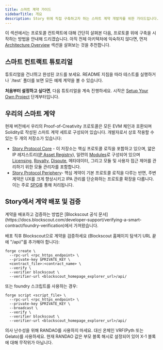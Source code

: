 ```yaml
---
title: 스마트 계약 가이드
sidebarTitle: 개요
description: Story 위에 직접 구축하고자 하는 스마트 계약 개발자를 위한 가이드입니다.
---
```


이 섹션에서는 프로토콜 컨트랙트에 대해 간단히 살펴본 다음, 프로토콜 위에 구축을 시작하는 방법을 안내해 드리겠습니다. 아직 전체 아키텍처에 익숙하지 않다면, 먼저 [Architecture Overview](/concepts/overview) 섹션을 살펴보는 것을 추천합니다.

## 스마트 컨트랙트 튜토리얼

<Card title="완성된 코드" href="https://github.com/storyprotocol/story-protocol-boilerplate" icon="thumbs-up">
  튜토리얼을 건너뛰고 완성된 코드를 보세요. README 지침을 따라
  테스트를 실행하거나 `/test` 폴더를 보면 모든 예제 계약을 볼 수 있습니다.
</Card>

**처음부터 설정하고 싶다면**, 다음 튜토리얼을 계속 진행하세요. 시작은 [Setup Your Own Project](/developers/smart-contracts-guide/setup) 단계부터입니다.

## 우리의 스마트 계약

현재 버전에서 우리의 Proof-of-Creativity 프로토콜은 모든 EVM 체인과 호환되며 Solidity로 작성된 스마트 계약 세트로 구성되어 있습니다. 개발자로서 상호 작용할 수 있는 두 개의 저장소가 있습니다:

* [Story Protocol Core](https://github.com/storyprotocol/protocol-core-v1) - 이 저장소는 핵심 프로토콜 로직을 포함하고 있으며, 얇은 IP 레지스트리([IP Asset Registry](/concepts/registry/ip-asset-registry)), 일련의 [Modules](/concepts/modules/overview)로 구성되어 있으며 [Licensing](/concepts/licensing-module/overview), [Royalty](/concepts/royalty-module/overview), [Dispute](/concepts/dispute-module/overview), 메타데이터, 그리고 모듈 및 사용자 접근 제어를 관리하기 위한 모듈 관리자를 포함합니다.
* [Story Protocol Periphery](https://github.com/storyprotocol/protocol-periphery-v1)- 핵심 계약이 기본 프로토콜 로직을 다루는 반면, 주변 계약은 UX를 크게 향상시키고 IPA 관리를 단순화하는 프로토콜 확장을 다룹니다. 이는 주로 [SPG](/concepts/spg/overview)를 통해 처리됩니다.

## Story에서 계약 배포 및 검증

<Note>
  계약을 배포하고 검증하는 방법은 [Blockscout 공식 문서](https://docs.blockscout.com/developer-support/verifying-a-smart-contract/foundry-verification)에서 가져왔습니다.
</Note>

배포 직후 Blockscout으로 계약을 검증하세요 (Blockscout 홈페이지 탐색기 URL 끝에 "/api/"를 추가해야 합니다):

```shell
forge create \
  --rpc-url <rpc_https_endpoint> \
  --private-key $PRIVATE_KEY \
  <contract_file>:<contract_name> \
  --verify \
  --verifier blockscout \
  --verifier-url <blockscout_homepage_explorer_url>/api/
```

또는 foundry 스크립트를 사용하는 경우:

```shell
forge script <script_file> \
  --rpc-url <rpc_https_endpoint> \
  --private-key $PRIVATE_KEY \
  --broadcast \
  --verify \
  --verifier blockscout \
  --verifier-url <blockscout_homepage_explorer_url>/api/
```

<Warning>
  의사 난수성을 위해 RANDAO를 사용하지 마세요. 대신 온체인 VRF(Pyth 또는 Gelato)를 사용하세요. 현재 RANDAO 값은 부모 블록 해시로 설정되어 있어 X-1 블록에 대해 무작위가 아닙니다.
</Warning>
